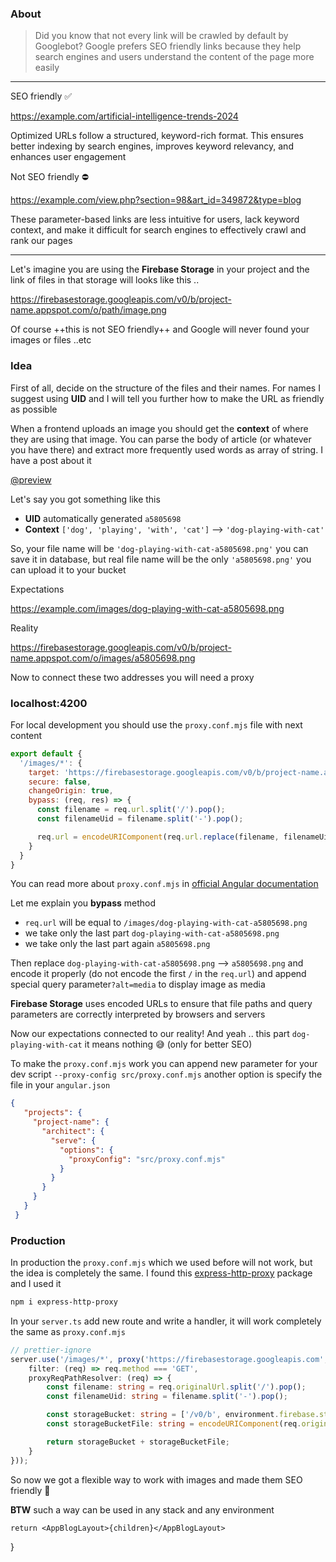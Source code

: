 
### About

> Did you know that not every link will be crawled by default by Googlebot? Google prefers SEO friendly links because they help search engines and users understand the content of the page more easily

___

SEO friendly :white_check_mark:

https://example.com/artificial-intelligence-trends-2024

Optimized URLs follow a structured, keyword-rich format. This ensures better indexing by search engines, improves keyword relevancy, and enhances user engagement

Not SEO friendly :no_entry:

https://example.com/view.php?section=98&art_id=349872&type=blog

These parameter-based links are less intuitive for users, lack keyword context, and make it difficult for search engines to effectively crawl and rank our pages

___

Let's imagine you are using the **Firebase Storage** in your project and the link of files in that storage will looks like this ..

https://firebasestorage.googleapis.com/v0/b/project-name.appspot.com/o/path/image.png

Of course ++this is not SEO friendly++ and Google will never found your images or files ..etc

### Idea

First of all, decide on the structure of the files and their names. For names I suggest using **UID** and I will tell you further how to make the URL as friendly as possible

When a frontend uploads an image you should get the **context** of where they are using that image. You can parse the body of article (or whatever you have there) and extract more frequently used words as array of string. I have a post about it

[@preview](https://takabase.com/post/510001)

Let's say you got something like this

- **UID** automatically generated `a5805698`
- **Context** `['dog', 'playing', 'with', 'cat']` --> `'dog-playing-with-cat'`

So, your file name will be `'dog-playing-with-cat-a5805698.png'` you can save it in database, but real file name will be the only `'a5805698.png'` you can upload it to your bucket

Expectations

https://example.com/images/dog-playing-with-cat-a5805698.png

Reality

https://firebasestorage.googleapis.com/v0/b/project-name.appspot.com/o/images/a5805698.png

Now to connect these two addresses you will need a proxy

### localhost:4200

For local development you should use the `proxy.conf.mjs` file with next content

``` javascript
export default {
  '/images/*': {
    target: 'https://firebasestorage.googleapis.com/v0/b/project-name.appspot.com/o/',
    secure: false,
    changeOrigin: true,
    bypass: (req, res) => {
      const filename = req.url.split('/').pop();
      const filenameUid = filename.split('-').pop();

      req.url = encodeURIComponent(req.url.replace(filename, filenameUid).substring(1)) + '?alt=media';
    }
  }
}
```

You can read more about `proxy.conf.mjs` in [official Angular documentation](https://angular.dev/tools/cli/serve#proxying-to-a-backend-server)

Let me explain you **bypass** method

- `req.url` will be equal to `/images/dog-playing-with-cat-a5805698.png`
- we take only the last part `dog-playing-with-cat-a5805698.png`
- we take only the last part again `a5805698.png`

Then replace `dog-playing-with-cat-a5805698.png` --> `a5805698.png` and encode it properly (do not encode the first `/` in the `req.url`) and append special query parameter`?alt=media` to display image as media

**Firebase Storage** uses encoded URLs to ensure that file paths and query parameters are correctly interpreted by browsers and servers

Now our expectations connected to our reality! And yeah .. this part `dog-playing-with-cat` it means nothing :sweat_smile: (only for better SEO)

To make the `proxy.conf.mjs` work you can append new parameter for your dev script `--proxy-config src/proxy.conf.mjs` another option is specify the file in your `angular.json`

``` json
{
   "projects": {
     "project-name": {
       "architect": {
         "serve": {
           "options": {
             "proxyConfig": "src/proxy.conf.mjs"
           }
         }
       }
     }
   }
 }
```

### Production

In production the `proxy.conf.mjs` which we used before will not work, but the idea is completely the same. I found this [express-http-proxy](https://www.npmjs.com/package/express-http-proxy) package and I used it

``` bash
npm i express-http-proxy
```

In your `server.ts` add new route and write a handler, it will work completely the same as `proxy.conf.mjs`

``` typescript
// prettier-ignore
server.use('/images/*', proxy('https://firebasestorage.googleapis.com', {
	filter: (req) => req.method === 'GET',
	proxyReqPathResolver: (req) => {
		const filename: string = req.originalUrl.split('/').pop();
		const filenameUid: string = filename.split('-').pop();

		const storageBucket: string = ['/v0/b', environment.firebase.storageBucket, 'o'].join('/') + '/';
		const storageBucketFile: string = encodeURIComponent(req.originalUrl.replace(filename, filenameUid).substring(1)) + '?alt=media';

		return storageBucket + storageBucketFile;
	}
}));
```

So now we got a flexible way to work with images and made them SEO friendly :star_struck:

**BTW** such a way can be used in any stack and any environment

	return <AppBlogLayout>{children}</AppBlogLayout>
}
